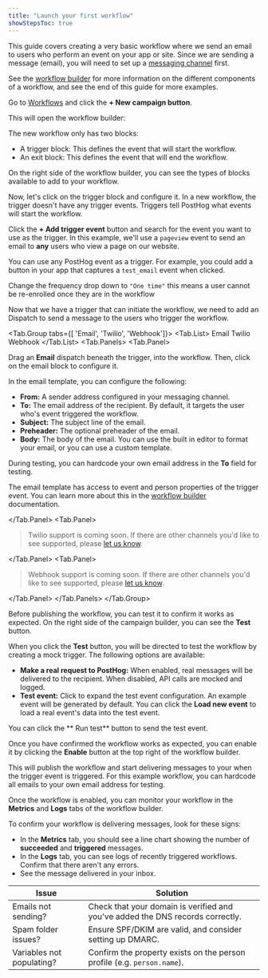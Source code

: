 ```yaml
---
title: "Launch your first workflow"
showStepsToc: true
---
```



<Beta />

This guide covers creating a very basic workflow where we send an email to users who perform an event on your app or site. Since we are sending a message (email), you will need to set up a [messaging channel](/docs/workflows/configure-channels) first.

See the [workflow builder](/docs/workflows/workflow-builder) for more information on the different components of a workflow, and see the end of this guide for more examples.

<Steps>

<Step title="Create a workflow" badge="required">

Go to [Workflows](https://app.posthog.com/messaging/campaigns/new/workflow) and click the **+ New campaign button**.  

<ProductScreenshot
    imageLight="https://res.cloudinary.com/dmukukwp6/image/upload/w_1600,c_limit,q_auto,f_auto/messaging_new_campaign_light_c1f7b79b46.png"
    imageDark="https://res.cloudinary.com/dmukukwp6/image/upload/w_1600,c_limit,q_auto,f_auto/messaging_new_campaign_light_c1f7b79b46.png"
    classes="rounded"
    alt="Click the New Workflow button"
/>

This will open the workflow builder:

<ProductScreenshot
    imageLight="https://res.cloudinary.com/dmukukwp6/image/upload/w_1600,c_limit,q_auto,f_auto/new_campaign_light_acfabde4ca.png"
    imageDark="https://res.cloudinary.com/dmukukwp6/image/upload/w_1600,c_limit,q_auto,f_auto/new_campaign_dark_8ed34dd06e.png"
    classes="rounded"
    alt="Fresh workflow with trigger block"
/>

The new workflow only has two blocks:
- A trigger block: This defines the event that will start the workflow.
- An exit block: This defines the event that will end the workflow.

On the right side of the workflow builder, you can see the types of blocks available to add to your workflow.

</Step>

<Step title="Configure the trigger" badge="required">

Now, let's click on the trigger block and configure it. In a new workflow, the trigger doesn't have any trigger events. Triggers tell PostHog what events will start the workflow.

<ProductScreenshot
    imageLight="https://res.cloudinary.com/dmukukwp6/image/upload/q_auto,f_auto/frequency_trigger_ff50a0016d.png"
    imageDark="https://res.cloudinary.com/dmukukwp6/image/upload/q_auto,f_auto/frequency_trigger_ff50a0016d.png"
    classes="rounded"
    alt="Trigger warning that event is required"
/>

Click the **+ Add trigger event** button and search for the event you want to use as the trigger. In this example, we'll use a `pageview` event to send an email to **any** users who view a page on our website.

You can use any PostHog event as a trigger. For example, you could add a button in your app that captures a `test_email` event when clicked.

Change the frequency drop down to `"One time"` this means a user cannot be re-enrolled once they are in the workflow

</Step>

<Step title="Add an Dispatch" badge="required">

Now that we have a trigger that can initiate the workflow, we need to add an Dispatch to send a message to the users who trigger the workflow.

<Tab.Group tabs={[
'Email', 
'Twilio', 
'Webhook']}>
<Tab.List>
<Tab>Email</Tab>
<Tab>Twilio</Tab>
<Tab>Webhook</Tab>
</Tab.List>
<Tab.Panels>
<Tab.Panel>

Drag an **Email** dispatch beneath the trigger, into the workflow. Then, click on the email block to configure it.

<ProductScreenshot
    imageLight="https://res.cloudinary.com/dmukukwp6/image/upload/w_1600,c_limit,q_auto,f_auto/configure_email_template_light_ed7a551fec.png"
    imageDark="https://res.cloudinary.com/dmukukwp6/image/upload/w_1600,c_limit,q_auto,f_auto/configure_email_template_dark_a58f62c95f.png"
    classes="rounded"
    alt="Configure email template"
/>

In the email template, you can configure the following:
- **From:** A sender address configured in your messaging channel.
- **To:** The email address of the recipient. By default, it targets the user who's event triggered the workflow.
- **Subject:** The subject line of the email.
- **Preheader:** The optional preheader of the email.
- **Body:** The body of the email. You can use the built in editor to format your email, or you can use a custom template.

During testing, you can hardcode your own email address in the **To** field for testing.

The email template has access to event and person properties of the trigger event. You can learn more about this in the [workflow builder](/docs/workflows/workflow-builder) documentation.

</Tab.Panel>
<Tab.Panel>

> Twilio support is coming soon. If there are other channels you'd like to see supported, please [let us know](https://app.posthog.com/messaging/campaigns#panel=support).

</Tab.Panel>
<Tab.Panel>

> Webhook support is coming soon. If there are other channels you'd like to see supported, please [let us know](https://app.posthog.com/messaging/campaigns#panel=support).

</Tab.Panel>
</Tab.Panels>
</Tab.Group>

</Step>

<Step checkpoint title="Test the workflow" subtitle="Confirm you can trigger the workflow">

Before publishing the workflow, you can test it to confirm it works as expected. On the right side of the campaign builder, you can see the **Test** button.

<ProductScreenshot
    imageLight="https://res.cloudinary.com/dmukukwp6/image/upload/w_1600,c_limit,q_auto,f_auto/test_campaign_light_898c0791af.png"
    imageDark="https://res.cloudinary.com/dmukukwp6/image/upload/w_1600,c_limit,q_auto,f_auto/test_campaign_dark_9ffc6cdd44.png"
    classes="rounded"
    alt="Test workflow"
/>

When you click the **Test** button, you will be directed to test the workflow by creating a mock trigger. The following options are available:

- **Make a real request to PostHog:** When enabled, real messages will be delivered to the recipient. When disabled, API calls are mocked and logged.
- **Test event:** Click to expand the test event configuration. An example event will be generated by default. You can click the **Load new event** to load a real event's data into the test event.

You can click the ** Run test** button to send the test event.

</Step>

<Step title="Enable the workflow" badge="required">

Once you have confirmed the workflow works as expected, you can enable it by clicking the **Enable** button at the top right of the workflow builder.

This will publish the workflow and start delivering messages to your when the trigger event is triggered. For this example workflow, you can hardcode all emails to your own email address for testing.

</Step>

<Step checkpoint title="Monitor the workflow" subtitle="Confirm messages are being delivered">

Once the workflow is enabled, you can monitor your workflow in the **Metrics** and **Logs** tabs of the workflow builder.

To confirm your workflow is delivering messages, look for these signs:
- In the **Metrics** tab, you should see a line chart showing the number of **succeeded** and **triggered** messages.
- In the **Logs** tab, you can see logs of recently triggered workflows. Confirm that there aren't any errors.
- See the message delivered in your inbox.

</Step>

<Step checkpoint title="Troubleshooting" subtitle="Common issues you may encounter">

| Issue | Solution |
| --- | --- |
| Emails not sending? | Check that your domain is verified and you've added the DNS records correctly. |
| Spam folder issues? | Ensure SPF/DKIM are valid, and consider setting up DMARC. |
| Variables not populating? | Confirm the property exists on the person profile (e.g. `person.name`). |

</Step>

</Steps>